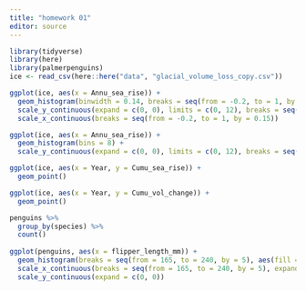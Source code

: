 ```yaml
---
title: "homework 01"
editor: source
---
```


```r
library(tidyverse)
library(here)
library(palmerpenguins)
ice <- read_csv(here::here("data", "glacial_volume_loss_copy.csv"))
```

```r
ggplot(ice, aes(x = Annu_sea_rise)) +
  geom_histogram(binwidth = 0.14, breaks = seq(from = -0.2, to = 1, by = 0.14)) +
  scale_y_continuous(expand = c(0, 0), limits = c(0, 12), breaks = seq(from = -1, to = 11, by = 2)) +
  scale_x_continuous(breaks = seq(from = -0.2, to = 1, by = 0.15))

ggplot(ice, aes(x = Annu_sea_rise)) +
  geom_histogram(bins = 8) +
  scale_y_continuous(expand = c(0, 0), limits = c(0, 12), breaks = seq(from = -1, to = 11, by = 2)) 

ggplot(ice, aes(x = Year, y = Cumu_sea_rise)) +
  geom_point()

ggplot(ice, aes(x = Year, y = Cumu_vol_change)) +
  geom_point()

penguins %>% 
  group_by(species) %>% 
  count()
 
ggplot(penguins, aes(x = flipper_length_mm)) +
  geom_histogram(breaks = seq(from = 165, to = 240, by = 5), aes(fill = species), alpha = 0.6) +
  scale_x_continuous(breaks = seq(from = 165, to = 240, by = 5), expand = c(0, 0)) +
  scale_y_continuous(expand = c(0, 0))
```








